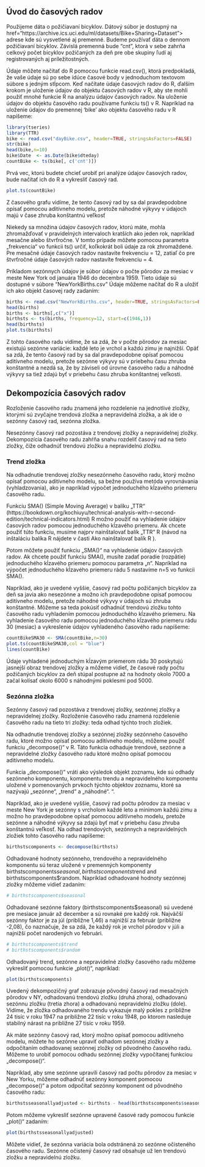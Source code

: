 ## Úvod do časových radov

Použijeme dáta o požičiavaní bicyklov. Dátový súbor je dostupný na<a> href="https://archive.ics.uci.edu/ml/datasets/Bike+Sharing+Dataset"\> adrese </a> kde sú vysvetlené aj premenné. Budeme používať dáta o dennom požičiavaní bicyklov. Závislá premenná bude "cnt", ktorá v sebe zahrňa celkový počet bicyklov požičaných za deň pre obe skupiny ľudí aj registrovaných aj príležitostných.

Údaje môžete načítať do R pomocou funkcie read.csv(), ktorá predpokladá, že vaše údaje sú po sebe idúce časové body v jednoduchom textovom súbore s jedným stĺpcom. Keď načítate údaje časových radov do R, ďalším krokom je uloženie údajov do objektu časových radov v R, aby ste mohli použiť mnohé funkcie R na analýzu údajov časových radov. Na uloženie údajov do objektu časového radu používame funkciu ts() v R. Napríklad na uloženie údajov do premennej 'bike' ako objektu časového radu v R napíšeme:

```r
library(tseries)
library(TTR)
bike <- read.csv("dayBike.csv", header=TRUE, stringsAsFactors=FALSE)
str(bike)
head(bike,n=10)
bike$Date  <- as.Date(bike$dteday)
countBike <- ts(bike[, c('cnt')])
```

Prvá vec, ktorú budete chcieť urobiť pri analýze údajov časových radov, bude načítať ich do R a vykresliť časový rad.

```r
plot.ts(countBike)
```

Z časového grafu vidíme, že tento časový rad by sa dal pravdepodobne opísať pomocou aditívneho modelu, pretože náhodné výkyvy v údajoch majú v čase zhruba konštantnú veľkosť

Niekedy sa množina údajov časových radov, ktorú máte, mohla zhromažďovať v pravidelných intervaloch kratších ako jeden rok, napríklad mesačne alebo štvrťročne. V tomto prípade môžete pomocou parametra „frekvencia“ vo funkcii ts() určiť, koľkokrát boli údaje za rok zhromaždené. Pre mesačné údaje časových radov nastavíte frekvenciu = 12, zatiaľ čo pre štvrťročné údaje časových radov nastavíte frekvenciu = 4.

Príkladom sezónnych údajov je súbor údajov o počte pôrodov za mesiac v meste New York od januára 1946 do decembra 1959. Tieto údaje sú dostupné v súbore "NewYorkBirths.csv" Údaje môžeme načítať do R a uložiť ich ako objekt časovej rady zadaním:

```r
births <- read.csv("NewYorkBirths.csv", header=TRUE, stringsAsFactors=FALSE)
head(births)
births <- births[,c("x")]
birthsts <- ts(births, frequency=12, start=c(1946,1))
head(birthsts)
plot.ts(birthsts)
```

Z tohto časového radu vidíme, že sa zdá, že v počte pôrodov za mesiac existujú sezónne variácie: každé leto je vrchol a každú zimu je najnižší. Opäť sa zdá, že tento časový rad by sa dal pravdepodobne opísať pomocou aditívneho modelu, pretože sezónne výkyvy sú v priebehu času zhruba konštantné a nezdá sa, že by záviseli od úrovne časového radu a náhodné výkyvy sa tiež zdajú byť v priebehu času zhruba konštantnej veľkosti.

## Dekompozícia časových radov

Rozloženie časového radu znamená jeho rozdelenie na jednotlivé zložky, ktorými sú zvyčajne trendová zložka a nepravidelná zložka, a ak ide o sezónny časový rad, sezónna zložka.

Nesezónny časový rad pozostáva z trendovej zložky a nepravidelnej zložky. Dekompozícia časového radu zahŕňa snahu rozdeliť časový rad na tieto zložky, čiže odhadnúť trendovú zložku a nepravidelnú zložku.

### Trend zložka

Na odhadnutie trendovej zložky nesezónneho časového radu, ktorý možno opísať pomocou aditívneho modelu, sa bežne používa metóda vyrovnávania (vyhladzovania), ako je napríklad výpočet jednoduchého kĺzavého priemeru časového radu.

Funkciu SMA() (Simple Moving Average) v balíku „TTR“ (https://bookdown.org/kochiuyu/technical-analysis-with-r-second-edition/technical-indicators.html) R možno použiť na vyhladenie údajov časových radov pomocou jednoduchého kĺzavého priemeru. Ak chcete použiť túto funkciu, musíme najprv nainštalovať balík „TTR“ R (návod na inštaláciu balíka R nájdete v časti Ako nainštalovať balík R ).

Potom môžete použiť funkciu „SMA()“ na vyhladenie údajov časových radov. Ak chcete použiť funkciu SMA(), musíte zadať poradie (rozpätie) jednoduchého kĺzavého priemeru pomocou parametra „n“. Napríklad na výpočet jednoduchého kĺzavého priemeru rádu 5 nastavíme n=5 vo funkcii SMA().

Napríklad, ako je uvedené vyššie, časový rad počtu požičaných bicyklov za deň sa javia ako nesezónne a možno ich pravdepodobne opísať pomocou aditívneho modelu, pretože náhodné výkyvy v údajoch sú zhruba konštantné. Môžeme sa teda pokúsiť odhadnúť trendovú zložku tohto časového radu vyhladením pomocou jednoduchého kĺzavého priemeru. Na vyhladenie časového radu pomocou jednoduchého kĺzavého priemeru rádu 30 (mesiac) a vykreslenie údajov vyhladeného časového radu napíšeme:

```r
countBikeSMA30 <- SMA(countBike,n=30)
plot.ts(countBikeSMA30,col = "blue")
lines(countBike)
```

Údaje vyhladené jednoduchým kĺzavým priemerom rádu 30 poskytujú jasnejší obraz trendovej zložky a môžeme vidieť, že časové rady počtu požičaných bicyklov za deň stúpal postupne až na hodnoty okolo 7000 a začal kolísať okolo 6000 s náhodnými poklesmi pod 5000.

### Sezónna zložka

Sezónny časový rad pozostáva z trendovej zložky, sezónnej zložky a nepravidelnej zložky. Rozloženie časového radu znamená rozdelenie časového radu na tieto tri zložky: teda odhad týchto troch zložiek.

Na odhadnutie trendovej zložky a sezónnej zložky sezónneho časového radu, ktoré možno opísať pomocou aditívneho modelu, môžeme použiť funkciu „decompose()“ v R. Táto funkcia odhaduje trendové, sezónne a nepravidelné zložky časového radu ktoré možno opísať pomocou aditívneho modelu.

Funkcia „decompose()“ vráti ako výsledok objekt zoznamu, kde sú odhady sezónneho komponentu, komponentu trendu a nepravidelného komponentu uložené v pomenovaných prvkoch týchto objektov zoznamu, ktoré sa nazývajú „sezónne“, „trend“ a „náhodné“. “.

Napríklad, ako je uvedené vyššie, časový rad počtu pôrodov za mesiac v meste New York je sezónny s vrcholom každé leto a minimom každú zimu a možno ho pravdepodobne opísať pomocou aditívneho modelu, pretože sezónne a náhodné výkyvy sa zdajú byť mať v priebehu času zhruba konštantnú veľkosť. Na odhad trendových, sezónnych a nepravidelných zložiek tohto časového radu napíšeme:

```r
birthstscomponents <- decompose(birthsts)
```

Odhadované hodnoty sezónneho, trendového a nepravidelného komponentu sú teraz uložené v premenných komponenty birthstscomponents$seasonal, birthstscomponents$trend and birthstscomponents\$random. Napríklad odhadované hodnoty sezónnej zložky môžeme vidieť zadaním:

```r
# birthstscomponents$seasonal
```

Odhadované sezónne faktory (birthstscomponents\$seasonal) sú uvedené pre mesiace január až december a sú rovnaké pre každý rok. Najväčší sezónny faktor je za júl (približne 1,46) a najnižší za február (približne -2,08), čo naznačuje, že sa zdá, že každý rok je vrchol pôrodov v júli a najnižší počet narodených vo februári.

```r
# birthstscomponents$trend
# birthstscomponents$random
```

Odhadovaný trend, sezónne a nepravidelné zložky časového radu môžeme vykresliť pomocou funkcie „plot()“, napríklad:

```r
plot(birthstscomponents)
```

Uvedený dekompozičný graf zobrazuje pôvodný časový rad mesačných pôrodov v NY, odhadovanú trendovú zložku (druhá zhora), odhadovanú sezónnu zložku (tretia zhora) a odhadovanú nepravidelnú zložku (dole). Vidíme, že zložka odhadovaného trendu vykazuje malý pokles z približne 24 tisíc v roku 1947 na približne 22 tisíc v roku 1948, po ktorom nasleduje stabilný nárast na približne 27 tisíc v roku 1959.

Ak máte sezónny časový rad, ktorý možno opísať pomocou aditívneho modelu, môžete ho sezónne upraviť odhadom sezónnej zložky a odpočítaním odhadovanej sezónnej zložky od pôvodného časového radu. Môžeme to urobiť pomocou odhadu sezónnej zložky vypočítanej funkciou „decompose()“.

Napríklad, aby sme sezónne upravili časový rad počtu pôrodov za mesiac v New Yorku, môžeme odhadnúť sezónny komponent pomocou „decompose()“ a potom odpočítať sezónny komponent od pôvodného časového radu:

```r
birthstsseasonallyadjusted <- birthsts - head(birthstscomponents$seasonal)
```

Potom môžeme vykresliť sezónne upravené časové rady pomocou funkcie „plot()“ zadaním:

```r
plot(birthstsseasonallyadjusted)
```

Môžete vidieť, že sezónna variácia bola odstránená zo sezónne očisteného časového radu. Sezónne očistený časový rad obsahuje už len trendovú zložku a nepravidelnú zložku.
